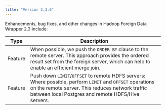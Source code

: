```yaml
---
title: "Version 2.3.0"
---
```


Enhancements, bug fixes, and other changes in Hadoop Foreign Data Wrapper 2.3 include:

| Type        | Description                                                                                                                                                                                                                             |
| ----------- |---------------------------------------------------------------------------------------------------------------------------------------------------------------------------------------------------------------------------------------- |
| Feature     | When possible, we push the `ORDER BY` clause to the remote server. This approach provides the ordered result set from the foreign server, which can help to enable an efficient merge join.     |
| Feature     | Push down `LIMIT`/`OFFSET` to remote HDFS servers: Where possible, perform `LIMIT` and `OFFSET` operations on the remote server. This reduces network traffic between local Postgres and remote HDFS/Hive servers.                      |



